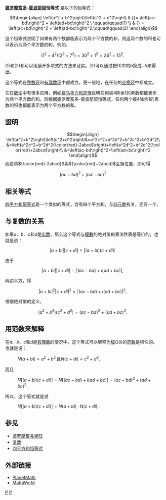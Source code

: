 {{NoteTA
|G1 = Math
}}
'''[[婆羅摩笈多|婆罗摩笈多]]-[[斐波那契|斐波那契]]恒等式''' 是以下的恒等式：

:<math>\begin{align}
\left(a^2 + b^2\right)\left(c^2 + d^2\right) & {}= \left(ac-bd\right)^2 + \left(ad+bc\right)^2 \  \qquad\qquad(1) \\
& {} = \left(ac+bd\right)^2 + \left(ad-bc\right)^2.\qquad\qquad(2)
\end{align}</math>

这个恒等式说明了如果有两个数都能表示为两个平方数的和，则这两个数的积也可以表示为两个平方数的和。例如，

:<math>(1^2 + 4^2)(2^2 + 7^2) = 30^2 + 1^2 = 26^2 + 15^2.\,</math>

(1)和(2)都可以用展开多项式的方法来证实。(2)可以通过把(1)中的<math>b</math>换成<math>-b</math>来得出。

这个等式在[[整数|整数环]]和[[有理数|有理数环]]中都成立。更一般地，在任何的[[交换环|交换环]]中都成立。 

它在[[数论|数论]]中有很多应用，例如[[费马平方和定理|费马平方和定理]]说明任何被4除余1的素数都能表示为两个平方数的和，则根据婆罗摩笈多-斐波那契恒等式，任何两个被4除余1的素数的积也都能表示为两个平方数的和。

==證明==
:<math>\begin{align}
\left(a^2+b^2\right)\left(c^2+d^2\right)&=a^2c^2+a^2d^2+b^2c^2+b^2d^2\\
&=\left(a^2c^2+b^2d^2{\color{red}-2abcd}\right)+\left(a^2d^2+b^2c^2{\color{red}+2abcd}\right)\\
&=\left(ac-bd\right)^2+\left(ad+bc\right)^2
\end{align}</math>
而若將<math>{\color{red}-2abcd}</math>與<math>{\color{red}+2abcd}</math>互換位置，即可得
:<math>\left(ac+bd\right)^2 + \left(ad-bc\right)^2</math>

==相关等式==

[[四平方和恒等式|四平方和恒等式]]是一个类似的等式，含有四个平方和，与[[四元数|四元数]]有关。还有一个{{link-en|八平方和恒等式|Degen's eight-square identity}}。

==与复数的关系==

如果<math>a</math>、<math>b</math>、<math>c</math>和<math>d</math>是[[实数|实数]]，那么这个等式与[[複數_(數學)|複數]]的绝对值的乘法性质是等价的，也就是说： 

:<math>  | a+bi |  | c+di | = | (a+bi)(c+di) | \,</math> 

由于

:<math>  | a+bi |  | c+di | = | (ac-bd)+i(ad+bc) |,\,</math> 

两边平方，得

:<math>  | a+bi |^2  | c+di |^2 = | (ac-bd)+i(ad+bc) |^2,\,</math>

根据绝对值的定义，

:<math>  (a^2+b^2)(c^2+d^2)= (ac-bd)^2+(ad+bc)^2. \,</math>

==用范数来解释==

在<math>a</math>、<math>b</math>、<math>c</math>和<math>d</math>是[[有理数|有理数]]的情况中，这个等式可以解释为[[域_(数学)|域]]<math>Q(i)</math>的[[范数_(域论)|范数]]是积性的。也就是说：

: <math>N(a+bi) = a^2 + b^2 \,</math>且<math>N(c+di) = c^2 + d^2, \,</math>

而且

: <math>N[(a+bi)(c+di)] = N[(ac-bd)+i(ad+bc)] = (ac-bd)^2 + (ad+bc)^2. \,</math>

所以，这个等式就是说

: <math>N[(a+bi)(c+di)] = N(a+bi) \cdot N(c+di). \,</math>

==参见==
* [[婆罗摩笈多矩阵|婆罗摩笈多矩阵]]
* [[复数_(数学)|复数]]
* [[四平方和恒等式|四平方和恒等式]]

==外部链接==
*[https://web.archive.org/web/20121129133237/http://planetmath.org/encyclopedia/BrahmaguptasIdentity.html PlanetMath]
*[http://mathworld.wolfram.com/BrahmaguptaIdentity.html MathWorld] {{Wayback|url=http://mathworld.wolfram.com/BrahmaguptaIdentity.html |date=20191223043211 }}

[[Category:初等代数|P]]
[[Category:数学恒等式|P]]